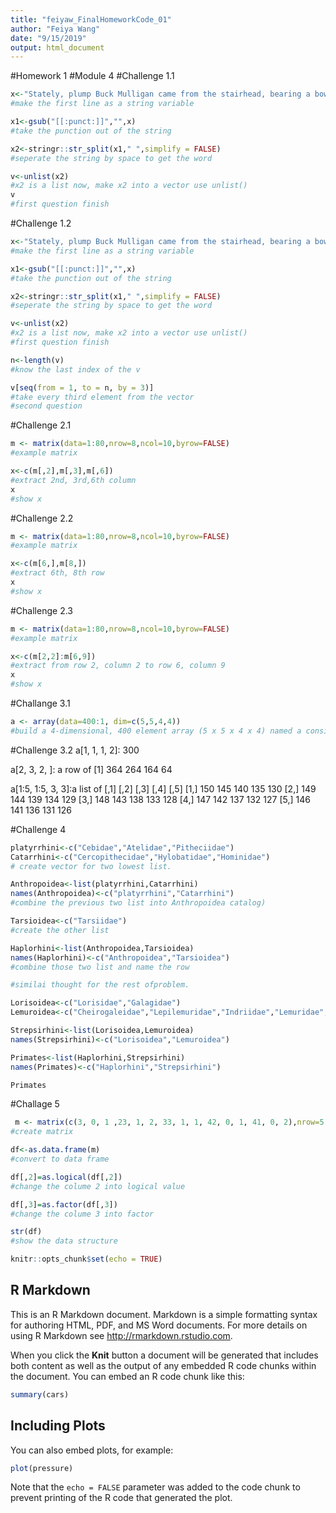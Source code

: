 ```yaml
---
title: "feiyaw_FinalHomeworkCode_01"
author: "Feiya Wang"
date: "9/15/2019"
output: html_document
---
```

#Homework 1 
#Module 4
#Challenge 1.1
```r

x<-"Stately, plump Buck Mulligan came from the stairhead, bearing a bowl of lather on which a mirror and a razor lay crossed."
#make the first line as a string variable

x1<-gsub("[[:punct:]]","",x)
#take the punction out of the string

x2<-stringr::str_split(x1," ",simplify = FALSE)
#seperate the string by space to get the word

v<-unlist(x2)
#x2 is a list now, make x2 into a vector use unlist()
v
#first question finish
```
#Challenge 1.2
```r

x<-"Stately, plump Buck Mulligan came from the stairhead, bearing a bowl of lather on which a mirror and a razor lay crossed."
#make the first line as a string variable

x1<-gsub("[[:punct:]]","",x)
#take the punction out of the string

x2<-stringr::str_split(x1," ",simplify = FALSE)
#seperate the string by space to get the word

v<-unlist(x2)
#x2 is a list now, make x2 into a vector use unlist()
#first question finish

n<-length(v)
#know the last index of the v

v[seq(from = 1, to = n, by = 3)]
#take every third element from the vector
#second question

```
#Challenge 2.1
```r
m <- matrix(data=1:80,nrow=8,ncol=10,byrow=FALSE)
#example matrix

x<-c(m[,2],m[,3],m[,6])
#extract 2nd, 3rd,6th column
x
#show x

```
#Challenge 2.2
```r
m <- matrix(data=1:80,nrow=8,ncol=10,byrow=FALSE)
#example matrix

x<-c(m[6,],m[8,])
#extract 6th, 8th row
x
#show x 

```
#Challenge 2.3
```r
m <- matrix(data=1:80,nrow=8,ncol=10,byrow=FALSE)
#example matrix

x<-c(m[2,2]:m[6,9])
#extract from row 2, column 2 to row 6, column 9 
x
#show x

```
#Challange 3.1
```r
a <- array(data=400:1, dim=c(5,5,4,4))
#build a 4-dimensional, 400 element array (5 x 5 x 4 x 4) named a consisting of the numbers 400 to 1 (i.e., a descending series)

```
#Challenge 3.2
a[1, 1, 1, 2]: 300

a[2, 3, 2, ]: a row of [1] 364 264 164  64
     
a[1:5, 1:5, 3, 3]:a list of 
    [,1] [,2] [,3] [,4] [,5]
[1,]  150  145  140  135  130
[2,]  149  144  139  134  129
[3,]  148  143  138  133  128
[4,]  147  142  137  132  127
[5,]  146  141  136  131  126

#Challenge 4
```r
platyrrhini<-c("Cebidae","Atelidae","Pitheciidae")
Catarrhini<-c("Cercopithecidae","Hylobatidae","Hominidae")
# create vector for two lowest list.

Anthropoidea<-list(platyrrhini,Catarrhini)
names(Anthropoidea)<-c("platyrrhini","Catarrhini")
#combine the previous two list into Anthropoidea catalog)

Tarsioidea<-c("Tarsiidae")
#create the other list 

Haplorhini<-list(Anthropoidea,Tarsioidea)
names(Haplorhini)<-c("Anthropoidea","Tarsioidea")
#combine those two list and name the row 

#similai thought for the rest ofproblem.

Lorisoidea<-c("Lorisidae","Galagidae")
Lemuroidea<-c("Cheirogaleidae","Lepilemuridae","Indriidae","Lemuridae","Daubentoniidae")

Strepsirhini<-list(Lorisoidea,Lemuroidea)
names(Strepsirhini)<-c("Lorisoidea","Lemuroidea")

Primates<-list(Haplorhini,Strepsirhini)
names(Primates)<-c("Haplorhini","Strepsirhini")

Primates
```

#Challage 5

```r
 m <- matrix(c(3, 0, 1 ,23, 1, 2, 33, 1, 1, 42, 0, 1, 41, 0, 2),nrow=5,ncol=3,byrow=FALSE)
#create matrix

df<-as.data.frame(m)
#convert to data frame

df[,2]=as.logical(df[,2])
#change the colume 2 into logical value

df[,3]=as.factor(df[,3])
#change the colume 3 into factor

str(df)
#show the data structure 

```

```r
knitr::opts_chunk$set(echo = TRUE)
```

## R Markdown

This is an R Markdown document. Markdown is a simple formatting syntax for authoring HTML, PDF, and MS Word documents. For more details on using R Markdown see <http://rmarkdown.rstudio.com>.

When you click the **Knit** button a document will be generated that includes both content as well as the output of any embedded R code chunks within the document. You can embed an R code chunk like this:

```r
summary(cars)
```

## Including Plots

You can also embed plots, for example:

```r
plot(pressure)
```

Note that the `echo = FALSE` parameter was added to the code chunk to prevent printing of the R code that generated the plot.
